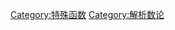 {{Commonscat|Gamma and related functions}}

[[Category:特殊函数|Category:特殊函数]]
[[Category:解析数论|Category:解析数论]]